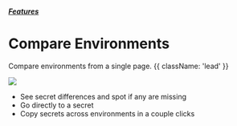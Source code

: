 

##### [Features](/docs/features)
# Compare Environments

Compare environments from a single page. {{ className: 'lead' }}

![](/assets/img/features/compare-environments.png)

* See secret differences and spot if any are missing
* Go directly to a secret
* Copy secrets across environments in a couple clicks
